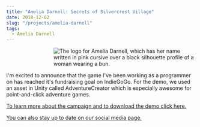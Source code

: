```yaml
---
title: "Amelia Darnell: Secrets of Silvercrest Village"
date: 2018-12-02
slug: "/projects/amelia-darnell"
tags:
  - Amelia Darnell
---
```


<img
    style="padding-left: 25%;"
    alt="The logo for Amelia Darnell, which has her name written in pink cursive over a black silhouette profile of a woman wearing a bun."
    src="https://scontent-mia3-2.xx.fbcdn.net/v/t1.0-9/97996836_2732651983633442_8568088318158307328_n.jpg?_nc_cat=110&ccb=2&_nc_sid=09cbfe&_nc_ohc=FZHbW_X1z8QAX8EzhOa&_nc_ht=scontent-mia3-2.xx&oh=7e01dd640800c820532b20d2459c8e64&oe=5FB95779"
/>

I'm excited to announce that the game I've been working as a programmer on has reached it's fundraising goal on IndieGoGo.
For the demo, we used an asset in Unity called AdventureCreator which is especially awesome for point-and-click adventure games.

[To learn more about the campaign and to download the demo click here.](https://www.indiegogo.com/projects/amelia-darnell-secrets-of-silvercrest-village#/)

[You can also stay up to date on our social media page.](https://www.facebook.com/AmeliaDarnellMysteries/.)